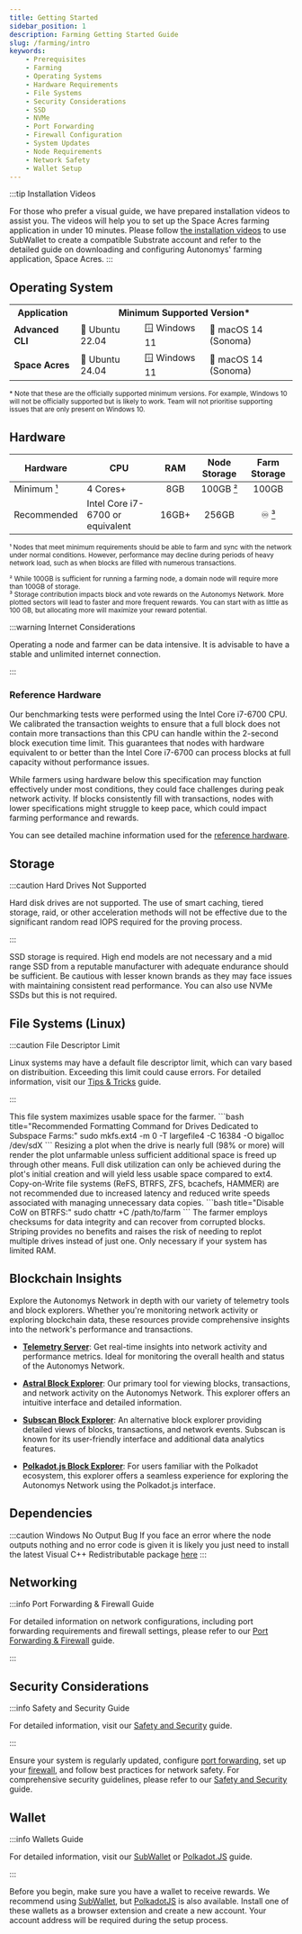 ```yaml
---
title: Getting Started
sidebar_position: 1
description: Farming Getting Started Guide
slug: /farming/intro
keywords:
    - Prerequisites
    - Farming
    - Operating Systems
    - Hardware Requirements
    - File Systems
    - Security Considerations
    - SSD
    - NVMe
    - Port Forwarding
    - Firewall Configuration
    - System Updates
    - Node Requirements
    - Network Safety
    - Wallet Setup
---
```



:::tip Installation Videos

For those who prefer a visual guide, we have prepared installation videos to assist you. The videos will help you to set up the Space Acres farming application in under 10 minutes. Please follow [the installation videos](/farming/space-acres/install#installation-videos) to use SubWallet to create a compatible Substrate account and refer to the detailed guide on downloading and configuring Autonomys' farming application, Space Acres.
:::

## Operating System

<small>
    <table>
    <tr>
        <th>Application</th>
        <th colspan="3">Minimum Supported Version*</th>
    </tr>
    <tr>
        <td><strong>Advanced CLI</strong></td>
        <td>🐧 Ubuntu 22.04</td>
        <td>🪟 Windows 11</td>
        <td>🍎 macOS 14 (Sonoma)</td>
    </tr>
    <tr>
        <td><strong>Space Acres</strong></td>
        <td>🐧 Ubuntu 24.04</td>
        <td>🪟 Windows 11</td>
        <td>🍎 macOS 14 (Sonoma)</td>
    </tr>
    </table>
&#42; Note that these are the officially supported minimum versions. For example, Windows 10 will not be officially supported but is likely to work. Team will not prioritise supporting issues that are only present on Windows 10.
</small>

## Hardware

<a id="min-hardware"></a>
<a id="min-node-storage"></a>
<a id="farm-storage"></a>

| Hardware | CPU | RAM | Node Storage | Farm Storage |
| --- | --- | :-: | :-: | :-: |
| Minimum [¹](https://docs.autonomys.xyz/farming/intro#min-hardware) | 4 Cores+ | 8GB | 100GB [²](https://docs.autonomys.xyz/farming/intro#min-node-storage) | 100GB |
| Recommended | Intel Core i7-6700 or equivalent | 16GB+ | 256GB | ♾️ [³](https://docs.autonomys.xyz/farming/intro#farm-storage) |

<small>¹ Nodes that meet minimum requirements should be able to farm and sync with the network under normal conditions. However, performance may decline during periods of heavy network load, such as when blocks are filled with numerous transactions.</small>
<br />
<p>
<small>² While 100GB is sufficient for running a farming node, a domain node will require more than 100GB of storage.</small>
<br />
<small>³ Storage contribution impacts block and vote rewards on the Autonomys Network. More plotted sectors will lead to faster and more frequent rewards. You can start with as little as 100 GB, but allocating more will maximize your reward potential.</small>
<br />
</p>

:::warning Internet Considerations

Operating a node and farmer can be data intensive. It is advisable to have a stable and unlimited internet connection.

:::

### Reference Hardware

Our benchmarking tests were performed using the Intel Core i7-6700 CPU. We calibrated the transaction weights to ensure that a full block does not contain more transactions than this CPU can handle within the 2-second block execution time limit. This guarantees that nodes with hardware equivalent to or better than the Intel Core i7-6700 can process blocks at full capacity without performance issues.

While farmers using hardware below this specification may function effectively under most conditions, they could face challenges during peak network activity. If blocks consistently fill with transactions, nodes with lower specifications might struggle to keep pace, which could impact farming performance and rewards.

You can see detailed machine information used for the [reference hardware](https://gist.github.com/DaMandal0rian/21a01da49ee820c3e59bce7f8c2d0166).

## Storage

:::caution Hard Drives Not Supported

Hard disk drives are not supported. The use of smart caching, tiered storage, raid, or other acceleration methods will not be effective due to the significant random read IOPS required for the proving process.

:::

SSD storage is required. High end models are not necessary and a mid range SSD from a reputable manufacturer with adequate endurance should be sufficient. Be cautious with lesser known brands as they may face issues with maintaining consistent read performance. You can also use NVMe SSDs but this is not required.



## File Systems (Linux)

:::caution File Descriptor Limit

Linux systems may have a default file descriptor limit, which can vary based on distribuition. Exceeding this limit could cause errors. For detailed information, visit our [Tips & Tricks](/farming/advanced-cli/tips#changing-number-of-open-files-limit-linux) guide.

:::

<Tabs queryString="file-system">

<TabItem value="ext4" label="☑️ ext4" default>
This file system maximizes usable space for the farmer.
```bash title="Recommended Formatting Command for Drives Dedicated to Subspace Farms:"
sudo mkfs.ext4 -m 0 -T largefile4 -C 16384 -O bigalloc /dev/sdX
```
</TabItem>

<TabItem value="xfs" label="❌ XFS">
Resizing a plot when the drive is nearly full (98% or more) will render the plot unfarmable unless sufficient additional space is freed up through other means. Full disk utilization can only be achieved during the plot's initial creation and will yield less usable space compared to ext4.
</TabItem>

<TabItem value="cow" label="❌ CoW">
Copy-on-Write file systems (ReFS, BTRFS, ZFS, bcachefs, HAMMER) are not recommended due to increased latency and reduced write speeds associated with managing unnecessary data copies.
```bash title="Disable CoW on BTRFS:"
sudo chattr +C /path/to/farm
```
</TabItem>

<TabItem value="raid" label="❌ RAID">
The farmer employs checksums for data integrity and can recover from corrupted blocks. Striping provides no benefits and raises the risk of needing to replot multiple drives instead of just one.
</TabItem>

<TabItem value="swap" label="❌ SWAP">
Only necessary if your system has limited RAM.
</TabItem>

</Tabs>

## Blockchain Insights

Explore the Autonomys Network in depth with our variety of telemetry tools and block explorers. Whether you're monitoring network activity or exploring blockchain data, these resources provide comprehensive insights into the network's performance and transactions.

- **[Telemetry Server](https://telemetry.subspace.foundation)**: Get real-time insights into network activity and performance metrics. Ideal for monitoring the overall health and status of the Autonomys Network.

- **[Astral Block Explorer](https://astral.autonomys.xyz)**: Our primary tool for viewing blocks, transactions, and network activity on the Autonomys Network. This explorer offers an intuitive interface and detailed information.

- **[Subscan Block Explorer](https://autonomys.subscan.io/)**: An alternative block explorer providing detailed views of blocks, transactions, and network events. Subscan is known for its user-friendly interface and additional data analytics features.

- **[Polkadot.js Block Explorer](https://polkadot.js.org/apps/?rpc=wss%3A%2F%2Frpc.mainnet.subspace.foundation%2Fws#/explorer)**: For users familiar with the Polkadot ecosystem, this explorer offers a seamless experience for exploring the Autonomys Network using the Polkadot.js interface.

## Dependencies

:::caution Windows No Output Bug
If you face an error where the node outputs nothing and no error code is given it is likely you just need to install the latest Visual C++ Redistributable package [here](https://learn.microsoft.com/en-us/cpp/windows/latest-supported-vc-redist?view=msvc-170)
:::

## Networking

:::info Port Forwarding & Firewall Guide

For detailed information on network configurations, including port forwarding requirements and firewall settings, please refer to our [Port Forwarding & Firewall](/farming/guides/port-config) guide.

:::

## Security Considerations

:::info Safety and Security Guide

For detailed information, visit our [Safety and Security](/learn/security) guide.

:::

Ensure your system is regularly updated, configure [port forwarding](/farming/guides/port-config#ports-to-forward--firewall-access), set up your [firewall](/farming/guides/port-config#firewall-configuration), and follow best practices for network safety. For comprehensive security guidelines, please refer to our [Safety and Security](/learn/security) guide.

## Wallet

:::info Wallets Guide

For detailed information, visit our [SubWallet](/wallets/subwallet) or [Polkadot.JS](/wallets/polkadot) guide.


:::

Before you begin, make sure you have a wallet to receive rewards. We recommend using [SubWallet](https://subwallet.app), but [PolkadotJS](https://polkadot.js.org/extension) is also available. Install one of these wallets as a browser extension and create a new account. Your account address will be required during the setup process.